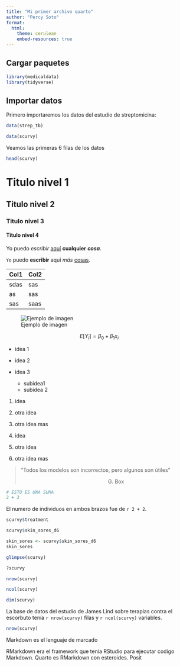 ---
title: "Mi primer archivo quarto"
author: "Percy Soto"
format: 
  html: 
    theme: cerulean
    embed-resources: true
---

## Cargar paquetes

```{r}
library(medicaldata)
library(tidyverse)
```

## Importar datos

Primero importaremos los datos del estudio de streptomicina:

```{r}
data(strep_tb)
```

```{r}
data(scurvy)
```

Veamos las primeras 6 filas de los datos

```{r}
head(scurvy)
```

# Titulo nivel 1

## Titulo nivel 2

### Titulo nivel 3

#### Titulo nivel 4

Yo puedo *escribir* [aquí]{.underline} **cualquier** ***cosa***.

`Yo` puedo **escribir** aquí *más* [cosas]{.underline}.

| Col1 | Col2 |
|------|------|
| sdas | sas  |
| as   | sas  |
| sas  | saas |

![Ejemplo de imagen](images/asociacion_agnostica.JPG){fig-align="center"}

$$E[Y_i]=\beta_0+\beta_1x_i$$

-   idea 1

-   idea 2

-   idea 3

    -   subidea1
    -   subidea 2

1.  idea

2.  otra idea

3.  otra idea mas

4.  idea

5.  otra idea

6.  otra idea mas

> "Todos los modelos son incorrectos, pero algunos son útiles"
>
> |                                                             G. Box

```{r}
# ESTO ES UNA SUMA
2 + 2
```

El numero de individuos en ambos brazos fue de `r 2 + 2`.


```{r}
scurvy$treatment
```

```{r}
scurvy$skin_sores_d6
```

```{r}
skin_sores <- scurvy$skin_sores_d6
skin_sores
```


```{r}
glimpse(scurvy)
```

```{r}
?scurvy
```

```{r}
nrow(scurvy)
```

```{r}
ncol(scurvy)
```

```{r}
dim(scurvy)
```

La base de datos del estudio de James Lind sobre terapias contra el escorbuto tenía `r nrow(scurvy)` filas y `r ncol(scurvy)` variables.

```{r}
nrow(scurvy)
```

Markdown es el lenguaje de marcado

RMarkdown era el framework que tenia RStudio para ejecutar codigo Markdown.
Quarto es RMarkdown con esteroides.
Posit

